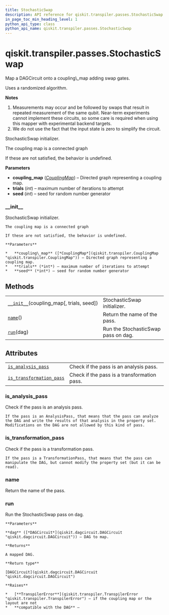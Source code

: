 ```yaml
---
title: StochasticSwap
description: API reference for qiskit.transpiler.passes.StochasticSwap
in_page_toc_min_heading_level: 1
python_api_type: class
python_api_name: qiskit.transpiler.passes.StochasticSwap
---
```


<span id="qiskit-transpiler-passes-stochasticswap" />

# qiskit.transpiler.passes.StochasticSwap

<Class id="qiskit.transpiler.passes.StochasticSwap" isDedicatedPage={true} github="https://github.com/qiskit/qiskit/tree/stable/0.16/qiskit/transpiler/passes/routing/stochastic_swap.py" signature="StochasticSwap(*args, **kwargs)">
  Map a DAGCircuit onto a coupling\_map adding swap gates.

  Uses a randomized algorithm.

  **Notes**

  1.  Measurements may occur and be followed by swaps that result in repeated measurement of the same qubit. Near-term experiments cannot implement these circuits, so some care is required when using this mapper with experimental backend targets.
  2.  We do not use the fact that the input state is zero to simplify the circuit.

  StochasticSwap initializer.

  The coupling map is a connected graph

  If these are not satisfied, the behavior is undefined.

  **Parameters**

  *   **coupling\_map** ([*CouplingMap*](qiskit.transpiler.CouplingMap "qiskit.transpiler.CouplingMap")) – Directed graph representing a coupling map.
  *   **trials** (*int*) – maximum number of iterations to attempt
  *   **seed** (*int*) – seed for random number generator

  ### \_\_init\_\_

  <Function id="qiskit.transpiler.passes.StochasticSwap.__init__" name="__init__" signature="__init__(coupling_map, trials=20, seed=None)">
    StochasticSwap initializer.

    The coupling map is a connected graph

    If these are not satisfied, the behavior is undefined.

    **Parameters**

    *   **coupling\_map** ([*CouplingMap*](qiskit.transpiler.CouplingMap "qiskit.transpiler.CouplingMap")) – Directed graph representing a coupling map.
    *   **trials** (*int*) – maximum number of iterations to attempt
    *   **seed** (*int*) – seed for random number generator
  </Function>

  ## Methods

  |                                                                                                                                                    |                                     |
  | -------------------------------------------------------------------------------------------------------------------------------------------------- | ----------------------------------- |
  | [`__init__`](#qiskit.transpiler.passes.StochasticSwap.__init__ "qiskit.transpiler.passes.StochasticSwap.__init__")(coupling\_map\[, trials, seed]) | StochasticSwap initializer.         |
  | [`name`](#qiskit.transpiler.passes.StochasticSwap.name "qiskit.transpiler.passes.StochasticSwap.name")()                                           | Return the name of the pass.        |
  | [`run`](#qiskit.transpiler.passes.StochasticSwap.run "qiskit.transpiler.passes.StochasticSwap.run")(dag)                                           | Run the StochasticSwap pass on dag. |

  ## Attributes

  |                                                                                                                                                              |                                             |
  | ------------------------------------------------------------------------------------------------------------------------------------------------------------ | ------------------------------------------- |
  | [`is_analysis_pass`](#qiskit.transpiler.passes.StochasticSwap.is_analysis_pass "qiskit.transpiler.passes.StochasticSwap.is_analysis_pass")                   | Check if the pass is an analysis pass.      |
  | [`is_transformation_pass`](#qiskit.transpiler.passes.StochasticSwap.is_transformation_pass "qiskit.transpiler.passes.StochasticSwap.is_transformation_pass") | Check if the pass is a transformation pass. |

  ### is\_analysis\_pass

  <Function id="qiskit.transpiler.passes.StochasticSwap.is_analysis_pass" name="is_analysis_pass" signature="property is_analysis_pass">
    Check if the pass is an analysis pass.

    If the pass is an AnalysisPass, that means that the pass can analyze the DAG and write the results of that analysis in the property set. Modifications on the DAG are not allowed by this kind of pass.
  </Function>

  ### is\_transformation\_pass

  <Function id="qiskit.transpiler.passes.StochasticSwap.is_transformation_pass" name="is_transformation_pass" signature="property is_transformation_pass">
    Check if the pass is a transformation pass.

    If the pass is a TransformationPass, that means that the pass can manipulate the DAG, but cannot modify the property set (but it can be read).
  </Function>

  ### name

  <Function id="qiskit.transpiler.passes.StochasticSwap.name" name="name" signature="name()">
    Return the name of the pass.
  </Function>

  ### run

  <Function id="qiskit.transpiler.passes.StochasticSwap.run" name="run" signature="run(dag)">
    Run the StochasticSwap pass on dag.

    **Parameters**

    **dag** ([*DAGCircuit*](qiskit.dagcircuit.DAGCircuit "qiskit.dagcircuit.DAGCircuit")) – DAG to map.

    **Returns**

    A mapped DAG.

    **Return type**

    [DAGCircuit](qiskit.dagcircuit.DAGCircuit "qiskit.dagcircuit.DAGCircuit")

    **Raises**

    *   [**TranspilerError**](qiskit.transpiler.TranspilerError "qiskit.transpiler.TranspilerError") – if the coupling map or the layout are not
    *   **compatible with the DAG** –
  </Function>
</Class>

